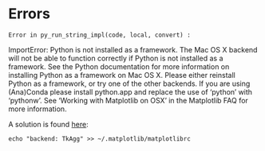 
# Errors


    Error in py_run_string_impl(code, local, convert) : 
    
  ImportError: Python is not installed as a framework. The Mac OS X backend will not be able to function correctly if Python is not installed as a framework. See the Python documentation for more information on installing Python as a framework on Mac OS X. Please either reinstall Python as a framework, or try one of the other backends. If you are using (Ana)Conda please install python.app and replace the use of 'python' with 'pythonw'. See 'Working with Matplotlib on OSX' in the Matplotlib FAQ for more information.

A solution is found [here](https://github.com/scikit-optimize/scikit-optimize/issues/637):
```  
echo "backend: TkAgg" >> ~/.matplotlib/matplotlibrc
```